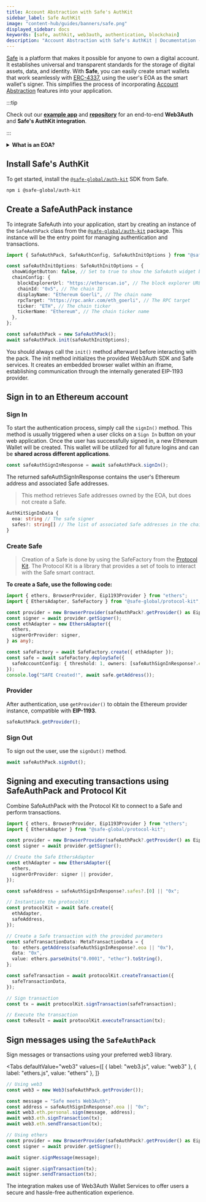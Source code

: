 ```yaml
---
title: Account Abstraction with Safe's AuthKit
sidebar_label: Safe AuthKit
image: "content-hub/guides/banners/safe.png"
displayed_sidebar: docs
keywords: [safe, authkit, web3auth, authentication, blockchain]
description: "Account Abstraction with Safe's AuthKit | Documentation - Web3Auth"
---
```



[Safe](https://safe.global/) is a platform that makes it possible for anyone to own a digital account. It establishes universal and transparent
standards for the storage of digital assets, data, and identity. With **Safe**, you can easily create smart wallets that work seamlessly with
[ERC-4337](https://eips.ethereum.org/EIPS/eip-4337), using the user's EOA as the smart wallet's signer. This simplifies the process of incorporating
[Account Abstraction](https://ethereum.org/en/roadmap/account-abstraction/) features into your application.

:::tip

Check out our [**example app**](https://w3a-safe-demo.vercel.app/) and
[**repository**](https://github.com/Web3Auth/web3auth-pnp-examples/tree/main/web-modal-sdk/account-abstraction/web3auth-safe-example) for an
end-to-end **Web3Auth** and **Safe's AuthKit integration**.

:::

<details>
  <summary><b>What is an EOA?</b></summary>
  <div>
    <p>
    An <a href="https://ethereum.org/en/developers/docs/accounts/" target="_blank"><b>EOA, or externally-owned account</b></a> is a type of Ethereum account that is controlled by a private key.
    EOAs can be created through Web3Auth, or by using external wallets such as MetaMask, Coinbase Wallet, Rainbow Wallet, etc.
    </p>
    <p>
    On the other hand, there are <b>contract accounts</b> that are controlled by smart contract codes and do not have their own private key. Safe's smart wallet
    is a contract account that has <a href="https://ethereum.org/en/roadmap/account-abstraction/" target="_blank">enhanced capabilities, such as gas sponsorship and batched transactions.</a></p>
    <p>
    Since contract accounts do not have their own private key, they require a <b>signer</b> to initiate transaction flows and produce signatures. Signers are
    usually EOAs that authorize actions taken by the contract account via a signature.</p>
    <p>
    In this integration, the user's EOA (from Web3Auth) serves as the signer for their smart wallet (from Safe). The smart wallet (Safe) holds all assets
    and submits all transactions to the network. However, the signer (Web3Auth) is responsible for producing signatures and "kicking off" transaction
    flows.
    </p>

  </div>
</details>

## Install Safe's AuthKit

To get started, install the [`@safe-global/auth-kit`](https://www.npmjs.com/package/@safe-global/auth-kit) SDK from Safe.

```bash
npm i @safe-global/auth-kit
```

## Create a SafeAuthPack instance

To integrate SafeAuth into your application, start by creating an instance of the `SafeAuthPack` class from the
[`@safe-global/auth-kit`](https://www.npmjs.com/package/@safe-global/auth-kit) package. This instance will be the entry point for managing
authentication and transactions.

```typescript
import { SafeAuthPack, SafeAuthConfig, SafeAuthInitOptions } from "@safe-global/auth-kit";

const safeAuthInitOptions: SafeAuthInitOptions = {
  showWidgetButton: false, // Set to true to show the SafeAuth widget button
  chainConfig: {
    blockExplorerUrl: "https://etherscan.io", // The block explorer URL
    chainId: "0x5", // The chain ID
    displayName: "Ethereum Goerli", // The chain name
    rpcTarget: "https://rpc.ankr.com/eth_goerli", // The RPC target
    ticker: "ETH", // The chain ticker
    tickerName: "Ethereum", // The chain ticker name
  },
};

const safeAuthPack = new SafeAuthPack();
await safeAuthPack.init(safeAuthInitOptions);
```

You should always call the `init()` method afterward before interacting with the pack. The init method initializes the provided Web3Auth SDK and Safe
services. It creates an embedded browser wallet within an iframe, establishing communication through the internally generated EIP-1193 provider.

## Sign in to an Ethereum account

### Sign In

To start the authentication process, simply call the `signIn()` method. This method is usually triggered when a user clicks on a `Sign In` button on
your web application. Once the user has successfully signed in, a new Ethereum Wallet will be created. This wallet will be utilized for all future
logins and can be **shared across different applications**.

```typescript
const safeAuthSignInResponse = await safeAuthPack.signIn();
```

The returned safeAuthSignInResponse contains the user's Ethereum address and associated Safe addresses.

> This method retrieves Safe addresses owned by the EOA, but does not create a Safe.

```typescript
AuthKitSignInData {
  eoa: string // The safe signer
  safes?: string[] // The list of associated Safe addresses in the chain
}
```

### Create Safe

> Creation of a Safe is done by using the SafeFactory from the [Protocol Kit](https://www.npmjs.com/package/@safe-global/protocol-kit). The Protocol
> Kit is a library that provides a set of tools to interact with the Safe smart contract.

**To create a Safe, use the following code:**

```typescript
import { ethers, BrowserProvider, Eip1193Provider } from "ethers";
import { EthersAdapter, SafeFactory } from "@safe-global/protocol-kit";

const provider = new BrowserProvider(safeAuthPack?.getProvider() as Eip1193Provider);
const signer = await provider.getSigner();
const ethAdapter = new EthersAdapter({
  ethers,
  signerOrProvider: signer,
} as any);

const safeFactory = await SafeFactory.create({ ethAdapter });
const safe = await safeFactory.deploySafe({
  safeAccountConfig: { threshold: 1, owners: [safeAuthSignInResponse?.eoa as string] },
});
console.log("SAFE Created!", await safe.getAddress());
```

### Provider

After authentication, use `getProvider()` to obtain the Ethereum provider instance, compatible with **EIP-1193**.

```typescript
safeAuthPack.getProvider();
```

### Sign Out

To sign out the user, use the `signOut()` method.

```typescript
await safeAuthPack.signOut();
```

## Signing and executing transactions using SafeAuthPack and Protocol Kit

Combine SafeAuthPack with the Protocol Kit to connect to a Safe and perform transactions.

```typescript
import { ethers, BrowserProvider, Eip1193Provider } from "ethers";
import { EthersAdapter } from "@safe-global/protocol-kit";

const provider = new BrowserProvider(safeAuthPack?.getProvider() as Eip1193Provider);
const signer = await provider.getSigner();

// Create the Safe EthersAdapter
const ethAdapter = new EthersAdapter({
  ethers,
  signerOrProvider: signer || provider,
});

const safeAddress = safeAuthSignInResponse?.safes?.[0] || "0x";

// Instantiate the protocolKit
const protocolKit = await Safe.create({
  ethAdapter,
  safeAddress,
});

// Create a Safe transaction with the provided parameters
const safeTransactionData: MetaTransactionData = {
  to: ethers.getAddress(safeAuthSignInResponse?.eoa || "0x"),
  data: "0x",
  value: ethers.parseUnits("0.0001", "ether").toString(),
};

const safeTransaction = await protocolKit.createTransaction({
  safeTransactionData,
});

// Sign transaction
const tx = await protocolKit.signTransaction(safeTransaction);

// Execute the transaction
const txResult = await protocolKit.executeTransaction(tx);
```

## Sign messages using the `SafeAuthPack`

Sign messages or transactions using your preferred web3 library.

<Tabs
  defaultValue="web3"
  values={[
    { label: "web3.js", value: "web3" },
    { label: "ethers.js", value: "ethers" },
  ]}
>
<TabItem value="web3">

```typescript
// Using web3
const web3 = new Web3(safeAuthPack.getProvider());

const message = "Safe meets Web3Auth";
const address = safeAuthSignInResponse?.eoa || "0x";
await web3.eth.personal.sign(message, address);
await web3.eth.signTransaction(tx);
await web3.eth.sendTransaction(tx);
```

</TabItem>
<TabItem value="ethers">

```typescript
// Using ethers
const provider = new BrowserProvider(safeAuthPack?.getProvider() as Eip1193Provider);
const signer = await provider.getSigner();

await signer.signMessage(message);

await signer.signTransaction(tx);
await signer.sendTransaction(tx);
```

</TabItem>
</Tabs>

The integration makes use of Web3Auth Wallet Services to offer users a secure and hassle-free authentication experience.
